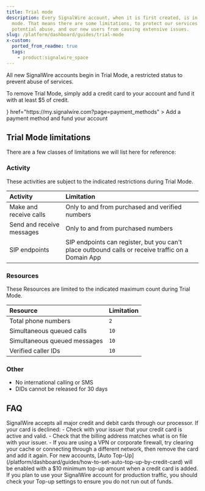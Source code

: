 ```yaml
---
title: Trial mode
description: Every SignalWire account, when it is first created, is in trial
  mode. That means there are some limitations, to protect our services from
  potential abuse, and our new users from causing extensive issues.
slug: /platform/dashboard/guides/trial-mode
x-custom:
  ported_from_readme: true
  tags:
    - product:signalwire_space
---
```



All new SignalWire accounts begin in Trial Mode, a restricted status to prevent abuse of services.

To remove Trial Mode, simply add a credit card to your account and fund it with at least $5 of credit.

<CardGroup cols={2}>
<Card 
    title="Fund your account" 
    icon={<FaMoneyCheck />}
    href="https://my.signalwire.com?page=payment_methods"
  >
  Add a payment method and fund your account
</Card>
</CardGroup>

## Trial Mode limitations

There are a few classes of limitations we will list here for reference:

### Activity

These activities are subject to the indicated restrictions during Trial Mode.

| Activity | Limitation |
| :-- | :-- |
| Make and receive calls | Only to and from purchased and verified numbers |
| Send and receive messages | Only to and from purchased numbers |
| SIP endpoints | SIP endpoints can register, but you can't place outbound calls or receive traffic on a Domain App |

### Resources

These Resources are limited to the indicated maximum count during Trial Mode.

| Resource | Limitation |
| :-- | :-- |
| Total phone numbers | `2` |
| Simultaneous queued calls | `10` |
| Simultaneous queued messages | `10` |
| Verified caller IDs | `10` |

### Other

- No international calling or SMS
- DIDs cannot be released for 30 days

## FAQ

<AccordionGroup>
  <Accordion title="Why was my credit card declined?">
    SignalWire accepts all major credit and debit cards through our processor. 
    If your card is declined:
    - Check with your issuer that your credit card is active and valid.
    - Check that the billing address matches what is on file with your issuer.
    - If you are using a VPN or corporate firewall, try clearing your cache or connecting through a different network, then remove the card and add it again.
  </Accordion>

  <Accordion title="How does Auto Top-Up work?">
    For new accounts, [Auto Top-Up](/platform/dashboard/guides/how-to-set-auto-top-up-by-credit-card) 
    will be enabled with a $10 minimum top-up amount when a credit card is added. 
    If you plan to use your SignalWire account for production traffic, you should check your Top-up settings to ensure you do not run out of funds.
  </Accordion>
</AccordionGroup>